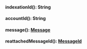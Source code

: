 
#### indexationId(): String




#### accountId(): String




#### message(): [Message](#message)




#### reattachedMessageId(): [MessageId](#messageid)



